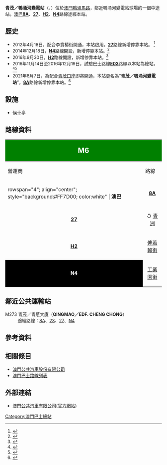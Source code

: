 {{公共汽車總站資訊
|總站名稱             = 青茂／鴨涌河變電站
|外文名稱             = {{lang|pt|QINGMAO／SUBESTAÇÃO CANAL DOS PATOS}}
|外文語言             = 葡文
|總站通稱             = 
|代表圖像             = SUBESTACAO CANAL DOS PATOS 202110.jpg
|所在地點             = 澳門
|本站編號             = M6
|所在區域             = [[澳門半島|澳門半島]]
|所在分區             = [[花地瑪堂區|花地瑪堂區]]
|所在街道             = [[鴨涌馬路|鴨涌馬路]]
|啟用日期             = 2012年4月18日
|關閉日期             = 
|以本站作為總站路線   = 
|途經本站路線         = '''[[澳巴|澳巴]]'''：8A、27、H2、N4
|接駁交通工具         = 
|附近主要街道         = 化驗所街
|附近著名建築物或景點  = 青葱大廈<br>鴨涌河變電站<br>[[青茂口岸|青茂口岸]]
|備註                 = 
|佈局圖               =
|}}

'''青茂／鴨涌河變電站'''（{{lang-pt|'''QINGMAO／SUBESTAÇÃO CANAL DOS PATOS'''}}、{{lang-en|'''Qingmao／Canal Dos Patos Substation'''}}）位於[[澳門|澳門]][[鴨涌馬路|鴨涌馬路]]，鄰近鴨涌河變電站球場的一個中途站。[[澳巴|澳巴]]'''[[澳門巴士8A路線|8A]]'''、'''[[澳門巴士27路線|27]]'''、'''[[澳門巴士H2路線|H2]]'''、'''[[澳門巴士N4路線|N4]]'''路線途經本站。

== 歷史 ==
*2012年4月18日，配合李寶椿街開通，本站啟用。'''[[澳門巴士27路線|27]]'''路線新增停靠本站。 <ref>{{cite news |title=台山李寶椿街今開通 兩巴士路線同步調整 |url=http://www.gcs.gov.mo/showNews.php?PageLang=C&DataUcn=60573 |publisher=[[交通事務局|交通事務局]]、[[土地工務運輸局|土地工務運輸局]] |date=2012-04-18}}</ref>
* 2014年12月18日，'''[[澳門巴士N4路線|N4]]'''路線開設，新增停靠本站。<ref>{{cite news |title=配合跨工區通關新安排 N4夜間路線月中下旬開通 |url=http://www.dsat.gov.mo/tc/news_detail.aspx?a_id=2678 |publisher=[[交通事務局|交通事務局]] |date=2014年12月8日 |accessdate=2015年1月27日 |archive-date=2015年6月21日 |archive-url=https://web.archive.org/web/20150621130727/http://www.dsat.gov.mo/tc/news_detail.aspx?a_id=2678 |dead-url=no }}</ref>
*2016年9月30日，'''[[澳門巴士H2路線|H2]]'''路線開設，新增停靠本站。<ref>{{cite news |title=H2路線周五起啟運便利長者出行 |url=http://www.dsat.gov.mo/bus/site/bus_news_detail.aspx?a_id=3518 |publisher=[[交通事務局|交通事務局]] |date=2016-09-27 |accessdate=2016-09-28 |archive-date=2016-10-02 |archive-url=https://web.archive.org/web/20161002114548/http://www.dsat.gov.mo/bus/site/bus_news_detail.aspx?a_id=3518 |dead-url=no }}</ref>
*2016年11月14日至2016年12月19日，試驗巴士路線'''[[澳門巴士E03電動巴士路線|E03]]'''路線以本站為總站。<ref>{{cite news |title=延續電動巴試驗E03路線下周一起免費試乘 |url=http://www.dsat.gov.mo/bus/site/bus_news_detail.aspx?a_id=3586 |publisher=[[交通事務局|交通事務局]] |date=2016-11-10 |accessdate=2016-11-10 |archive-date=2016-11-11 |archive-url=https://web.archive.org/web/20161111062242/http://www.dsat.gov.mo/bus/site/bus_news_detail.aspx?a_id=3586 |dead-url=no }}</ref><ref>{{cite news|title=E03電動巴試驗線運作至周一|url=http://www.dsat.gov.mo/bus/site/bus_news_detail.aspx?a_id=3662|publisher=[[交通事務局|交通事務局]]|date=2016-12-16|accessdate=2016-12-16|archive-date=2016-12-20|archive-url=https://web.archive.org/web/20161220140822/http://www.dsat.gov.mo/bus/site/bus_news_detail.aspx?a_id=3662|dead-url=no}}</ref>
*2021年8月7日，為配合[[青茂口岸|青茂口岸]]即將開通，本站更名為“'''青茂／鴨涌河變電站'''”，'''[[澳門巴士8A路線|8A]]'''路線新增停靠本站。<ref>{{cite news |title=巴士服務8月分階段調整 |url=https://www.gcs.gov.mo/detail/zh-hant/N21GUfpK9Q;jsessionid=6A979566C92BDBFE5821CA018B398F64.app01?0 |accessdate=2021-07-21 |agency=[[澳門特別行政區新聞局|澳門特別行政區新聞局]]}}</ref>

== 設施 ==
*候車亭

== 路線資料 ==
{| width=100% class="wikitable"
! colspan="2" style="background:green; color:white"|<big><big>M6</big></big>
! colspan="6" style="background:green; color:white"|<big>青茂／鴨涌河變電站<br>QINGMAO／SUBESTAÇÃO CANAL DOS PATOS</big>
|-
! 營運商
! 路線
! 出發地
! 目的地
! 途經地點
! 備註
|-
|rowspan="4"; align="center"; style="background:#FF7D00; color:white" | '''澳巴'''
|align="center"| '''[[澳門巴士8A路線|8A]]'''
|align="center"| [[工業園街總站|工業園街]]
|align="center"| ↺ [[亞馬喇前地總站|亞馬喇前地]]
|
* [[台山街市|台山街市]]
* [[盧廉若公園|盧廉若公園]]
* [[水坑尾街|水坑尾]]
|rowspan="2"; align="center"| '''循環線'''
|-
|align="center"| '''[[澳門巴士27路線|27]]'''
|align="center"| ↺ [[青洲總站|青洲]]
|align="center"| [[望廈總站|望廈]]
|
* [[關閘總站|關閘]]
* [[祐漢|祐漢]]
* [[東方明珠總站|東方明珠]]
|-
|align="center"| '''[[澳門巴士H2路線|H2]]'''
|align="center"| [[俾若翰街／快富樓_(巴士總站)|俾若翰街]]
|align="center"| ↺ [[山頂醫院急診大樓|山頂醫院]]
|
* [[台山街市|台山街市]]
* [[慕拉士大馬路|慕拉士]]
* [[水坑尾街|水坑尾]]
|align="center"| '''循環線<br>例假日及強制性假期停駛'''
|-
|align="center" style="background: black"| '''[[澳門巴士N4路線|<span style="color:white">N4</span>]]'''
|align="center"| [[工業園街總站|工業園街]]
|align="center"| [[沙梨頭北街／筷子基北灣|筷子基北灣]]
|
|align="center"| '''夜間路線<br>暫停營運'''
|}

== 鄰近公共運輸站 ==
; M273 青茂／青葱大廈（'''QINGMAO／EDF. CHENG CHONG'''）
: 途經路線：[[澳門巴士8A路線|8A]]、[[澳門巴士23路線|23]]、[[澳門巴士27路線|27]]、[[澳門巴士N4路線|N4]]

== 參考資料 ==
{{reflist}}

== 相關條目 ==
* [[澳門公共汽車股份有限公司|澳門公共汽車股份有限公司]]
* [[澳門巴士路線列表|澳門巴士路線列表]]

== 外部連結 ==
*[http://www.tcm.com.mo/ 澳門公共汽車有限公司(官方網站)] {{Wayback|url=http://www.tcm.com.mo/ |date=20090227080458 }}
{{澳門巴士總站列表}}

[[Category:澳門巴士總站|Category:澳門巴士總站]]